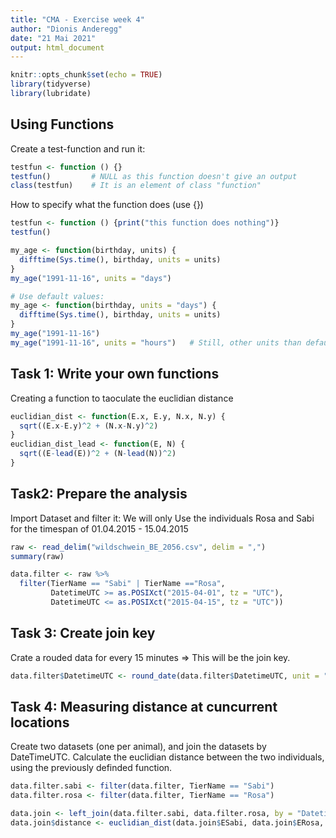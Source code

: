 ```yaml
---
title: "CMA - Exercise week 4"
author: "Dionis Anderegg"
date: "21 Mai 2021"
output: html_document
---
```


```r
knitr::opts_chunk$set(echo = TRUE)
library(tidyverse)
library(lubridate)
```

## Using Functions

Create a test-function and run it:
```r
testfun <- function () {}
testfun()         # NULL as this function doesn't give an output
class(testfun)    # It is an element of class "function"
```

How to specify what the function does (use {})
```r
testfun <- function () {print("this function does nothing")}
testfun()

my_age <- function(birthday, units) {
  difftime(Sys.time(), birthday, units = units)
}
my_age("1991-11-16", units = "days")

# Use default values:
my_age <- function(birthday, units = "days") {
  difftime(Sys.time(), birthday, units = units)
}
my_age("1991-11-16")
my_age("1991-11-16", units = "hours")   # Still, other units than default are possible.
```

## Task 1: Write your own functions
Creating a function to taoculate the euclidian distance
```r
euclidian_dist <- function(E.x, E.y, N.x, N.y) {
  sqrt((E.x-E.y)^2 + (N.x-N.y)^2)
}
euclidian_dist_lead <- function(E, N) {
  sqrt((E-lead(E))^2 + (N-lead(N))^2)
}
```

## Task2: Prepare the analysis
Import Dataset and filter it:
We will only Use the individuals Rosa and Sabi for the timespan of 01.04.2015 - 15.04.2015
```r
raw <- read_delim("wildschwein_BE_2056.csv", delim = ",")
summary(raw)

data.filter <- raw %>%
  filter(TierName == "Sabi" | TierName =="Rosa", 
         DatetimeUTC >= as.POSIXct("2015-04-01", tz = "UTC"), 
         DatetimeUTC <= as.POSIXct("2015-04-15", tz = "UTC"))
```

## Task 3: Create join key
Crate a rouded data for every 15 minutes => This will be the join key.
```r
data.filter$DatetimeUTC <- round_date(data.filter$DatetimeUTC, unit = "15 minutes")
```


## Task 4: Measuring distance at cuncurrent locations
Create two datasets (one per animal), and join the datasets by DateTimeUTC.
Calculate the euclidian distance between the two individuals, using the previously definded function.
```r
data.filter.sabi <- filter(data.filter, TierName == "Sabi")
data.filter.rosa <- filter(data.filter, TierName == "Rosa")

data.join <- left_join(data.filter.sabi, data.filter.rosa, by = "DatetimeUTC", suffix = c("Sabi", "Rosa"))
data.join$distance <- euclidian_dist(data.join$ESabi, data.join$ERosa, data.join$NSabi, data.join$NRosa)
```


